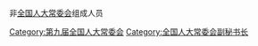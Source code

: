 非[[全国人大常委会|全国人大常委会]]组成人员

[[Category:第九届全国人大常委会|Category:第九届全国人大常委会]]
[[Category:全国人大常委会副秘书长|Category:全国人大常委会副秘书长]]